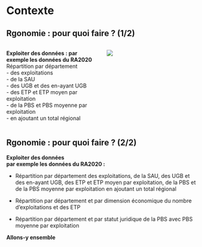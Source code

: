 # Contexte {.backgroundTitre}

## Rgonomie : pour quoi faire ? (1/2)

::: columns
::: {.column width="50%"}
**Exploiter des données : par exemple les données du RA2020**  
Répartition par département  
- des exploitations  
- de la SAU  
- des UGB et des en-ayant UGB  
- des ETP et ETP moyen par exploitation  
- de la PBS et PBS moyenne par exploitation  
- en ajoutant un total régional
:::

::: {.column width="50%"}
![](img/tableau.png){fig-align="left"}
:::
:::

## Rgonomie : pour quoi faire ? (2/2)

**Exploiter des données**  
**par exemple les données du RA2020 :**  

- Répartition par département des exploitations, de la SAU, des UGB et des en-ayant UGB, des ETP et ETP moyen par exploitation, de la PBS et de la PBS moyenne par exploitation en ajoutant un total régional  
  
  
- Répartition par département et par dimension économique du nombre d’exploitations et des ETP  
  
- Répartition par département et par statut juridique de la PBS avec PBS moyenne par exploitation  

**Allons-y ensemble**
